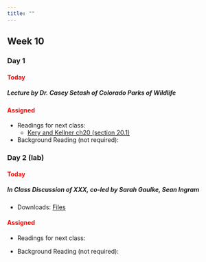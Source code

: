 ```yaml
---
title: ""
---
```


## Week 10

### Day 1

#### [Today]{style="color:red;"}

##### Lecture by Dr. Casey Setash of Colorado Parks of Wildlife 

#### [Assigned]{style="color:red;"}
 -   Readings for next class:
     - <a href="/readings/Kery and Kellner ch20.pdf">Kery and Kellner ch20 (section 20.1) </a>

-   Background Reading (not required):

 
### Day 2 (lab)

#### [Today]{style="color:red;"}

##### **In Class Discussion of XXX, co-led by Sarah Gaulke, Sean Ingram**

-   Downloads: <a href="/classfiles/IMlab/IMlabfiles.zip">Files</a>

#### [Assigned]{style="color:red;"}
-   Readings for next class:


-   Background Reading (not required):






